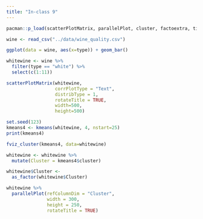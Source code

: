 ```yaml
---
title: "In-class 9"
---
```


```r
pacman::p_load(scatterPlotMatrix, parallelPlot, cluster, factoextra, tidyverse)
```

```r
wine <- read_csv("../data/wine_quality.csv")
```

```r
ggplot(data = wine, aes(x=type)) + geom_bar()
```

```r
whitewine <- wine %>%
  filter(type == "white") %>%
  select(c(1:11))
```

```r
scatterPlotMatrix(whitewine,
                  corrPlotType = "Text",
                  distribType = 1,
                  rotateTitle = TRUE,
                  width=500,
                  height=500)
```

```r
set.seed(123)
kmeans4 <- kmeans(whitewine, 4, nstart=25)
print(kmeans4)

```

```r
fviz_cluster(kmeans4, data=whitewine)
```

```r
whitewine <- whitewine %>%
  mutate(Cluster = kmeans4$cluster)
```

```r
whitewine$Cluster <- 
  as_factor(whitewine$Cluster)
```

```r
whitewine %>%
  parallelPlot(refColumnDim = "Cluster",
               width = 300,
               height = 250,
               rotateTitle = TRUE)
```
